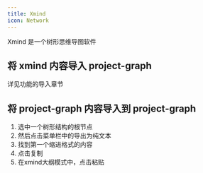 ```yaml
---
title: Xmind
icon: Network
---
```


Xmind 是一个树形思维导图软件

## 将 xmind 内容导入 project-graph

详见功能的导入章节

## 将 project-graph 内容导入到 project-graph

1. 选中一个树形结构的根节点
2. 然后点击菜单栏中的导出为纯文本
3. 找到第一个缩进格式的内容
4. 点击复制
5. 在xmind大纲模式中，点击粘贴
